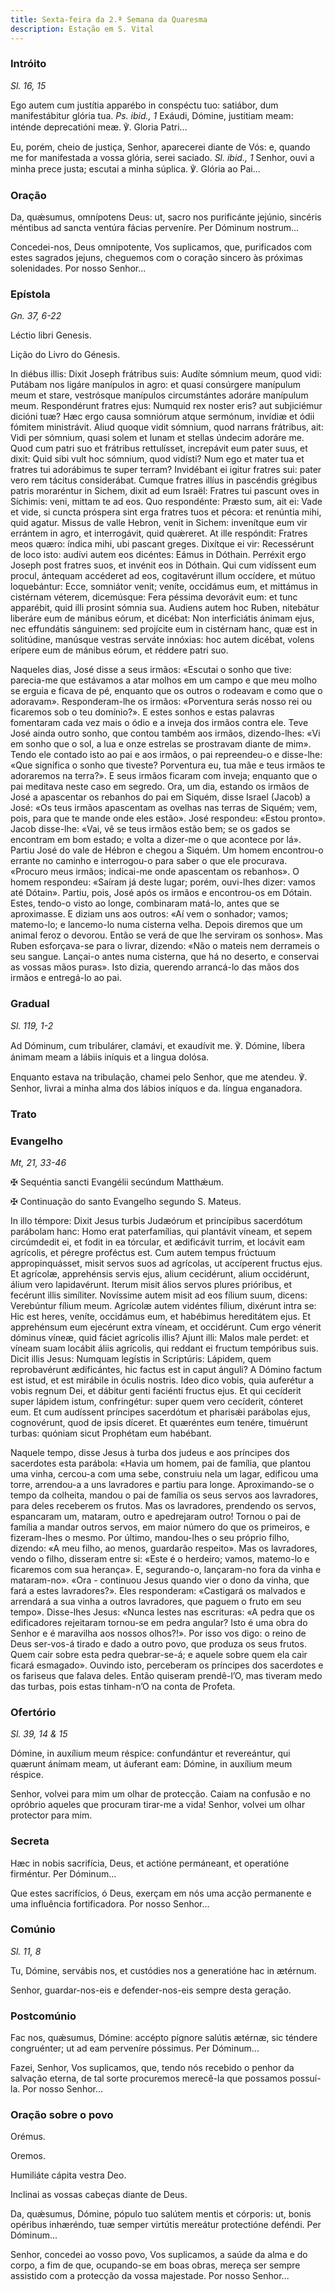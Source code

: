```yaml
---
title: Sexta-feira da 2.ª Semana da Quaresma
description: Estação em S. Vital
---
```


### Intróito

<em>Sl. 16, 15</em>

<div class="side-by-side not-content">

Ego autem cum justítia apparébo in conspéctu tuo: satiábor, dum manifestábitur glória tua. <em>Ps. ibid., 1</em> Exáudi, Dómine, justitiam meam: inténde deprecatióni meæ. ℣. Gloria Patri...

Eu, porém, cheio de justiça, Senhor, aparecerei diante de Vós: e, quando me for manifestada a vossa glória, serei saciado. <em>Sl. ibid., 1</em> Senhor, ouvi a minha prece justa; escutai a minha súplica. ℣. Glória ao Pai...

</div>

### Oração

<div class="side-by-side not-content">

Da, quǽsumus, omnípotens Deus: ut, sacro nos purificánte jejúnio, sincéris méntibus ad sancta ventúra fácias perveníre. Per Dóminum nostrum...

Concedei-nos, Deus omnipotente, Vos suplicamos, que, purificados com estes sagrados jejuns, cheguemos com o coração sincero às próximas solenidades. Por nosso Senhor...

</div>

### Epístola

<em>Gn. 37, 6-22</em>

<div class="side-by-side not-content">

Léctio libri Genesis.

Lição do Livro do Génesis.

In diébus illis: Dixit Joseph frátribus suis: Audíte sómnium meum, quod vidi: Putábam nos ligáre manípulos in agro: et quasi consúrgere manípulum meum et stare, vestrósque manípulos circumstántes adoráre manípulum meum. Respondérunt fratres ejus: Numquid rex noster eris? aut subjiciémur dicióni tuæ? Hæc ergo causa somniórum atque sermónum, invídiæ et ódii fómitem ministrávit. Aliud quoque vidit sómnium, quod narrans frátribus, ait: Vidi per sómnium, quasi solem et lunam et stellas úndecim adoráre me. Quod cum patri suo et frátribus rettulísset, increpávit eum pater suus, et dixit: Quid sibi vult hoc sómnium, quod vidísti? Num ego et mater tua et fratres tui adorábimus te super terram? Invidébant ei igitur fratres sui: pater vero rem tácitus considerábat. Cumque fratres illíus in pascéndis grégibus patris moraréntur in Sichem, dixit ad eum Israël: Fratres tui pascunt oves in Síchimis: veni, mittam te ad eos. Quo respondénte: Præsto sum, ait ei: Vade et vide, si cuncta próspera sint erga fratres tuos et pécora: et renúntia mihi, quid agatur. Missus de valle Hebron, venit in Sichem: invenítque eum vir errántem in agro, et interrogávit, quid quǽreret. At ille respóndit: Fratres meos quæro: índica mihi, ubi pascant greges. Dixítque ei vir: Recessérunt de loco isto: audívi autem eos dicéntes: Eámus in Dóthain. Perréxit ergo Joseph post fratres suos, et invénit eos in Dóthain. Qui cum vidíssent eum procul, ántequam accéderet ad eos, cogitavérunt illum occídere, et mútuo loquebántur: Ecce, somniátor venit; veníte, occidámus eum, et mittámus in cistérnam véterem, dicemúsque: Fera péssima devorávit eum: et tunc apparébit, quid illi prosint sómnia sua. Audiens autem hoc Ruben, nitebátur liberáre eum de mánibus eórum, et dicébat: Non interficiátis ánimam ejus, nec effundátis sánguinem: sed projícite eum in cistérnam hanc, quæ est in solitúdine, manúsque vestras serváte innóxias: hoc autem dicébat, volens erípere eum de mánibus eórum, et réddere patri suo.

Naqueles dias, José disse a seus irmãos: «Escutai o sonho que tive: parecia-me que estávamos a atar molhos em um campo e que meu molho se erguia e ficava de pé, enquanto que os outros o rodeavam e como que o adoravam». Responderam-lhe os irmãos: «Porventura serás nosso rei ou ficaremos sob o teu domínio?». E estes sonhos e estas palavras fomentaram cada vez mais o ódio e a inveja dos irmãos contra ele. Teve José ainda outro sonho, que contou também aos irmãos, dizendo-lhes: «Vi em sonho que o sol, a lua e onze estrelas se prostravam diante de mim». Tendo ele contado isto ao pai e aos irmãos, o pai repreendeu-o e disse-lhe: «Que significa o sonho que tiveste? Porventura eu, tua mãe e teus irmãos te adoraremos na terra?». E seus irmãos ficaram com inveja; enquanto que o pai meditava neste caso em segredo. Ora, um dia, estando os irmãos de José a apascentar os rebanhos do pai em Siquém, disse Israel (Jacob) a José: «Os teus irmãos apascentam as ovelhas nas terras de Siquém; vem, pois, para que te mande onde eles estão». José respondeu: «Estou pronto». Jacob disse-lhe: «Vai, vê se teus irmãos estão bem; se os gados se encontram em bom estado; e volta a dizer-me o que acontece por lá». Partiu José do vale de Hébron e chegou a Siquém. Um homem encontrou-o errante no caminho e interrogou-o para saber o que ele procurava. «Procuro meus irmãos; indicai-me onde apascentam os rebanhos». O homem respondeu: «Saíram já deste lugar; porém, ouvi-lhes dizer: vamos até Dótain». Partiu, pois, José após os irmãos e encontrou-os em Dótain. Estes, tendo-o visto ao longe, combinaram matá-lo, antes que se aproximasse. E diziam uns aos outros: «Aí vem o sonhador; vamos; matemo-lo; e lancemo-lo numa cisterna velha. Depois diremos que um animal feroz o devorou. Então se verá de que lhe serviram os sonhos». Mas Ruben esforçava-se para o livrar, dizendo: «Não o mateis nem derrameis o seu sangue. Lançai-o antes numa cisterna, que há no deserto, e conservai as vossas mãos puras». Isto dizia, querendo arrancá-lo das mãos dos irmãos e entregá-lo ao pai.

</div>

### Gradual

<em>Sl. 119, 1-2</em>

<div class="side-by-side not-content">

Ad Dóminum, cum tribulárer, clamávi, et exaudívit me. ℣. Dómine, líbera ánimam meam a lábiis iníquis et a lingua dolósa.

Enquanto estava na tribulação, chamei pelo Senhor, que me atendeu. ℣. Senhor, livrai a minha alma dos lábios iníquos e da. língua enganadora.

</div>

### Trato


<LinkCard
  href="/missal/quaresma/quartacinzas#trato"
  title="Trato Quarta-feira de Cinzas"
/>

### Evangelho

<em>Mt, 21, 33-46</em>

<div class="side-by-side not-content">

<span class="cross text-red-500">✠</span> Sequéntia sancti Evangélii secúndum Matthǽum.

<span class="cross text-red-500">✠</span> Continuação do santo Evangelho segundo
S. Mateus.

In illo témpore: Dixit Jesus turbis Judæórum et princípibus sacerdótum parábolam hanc: Homo erat paterfamílias, qui plantávit víneam, et sepem circúmdedit ei, et fodit in ea tórcular, et ædificávit turrim, et locávit eam agrícolis, et péregre proféctus est. Cum autem tempus frúctuum appropinquásset, misit servos suos ad agrícolas, ut accíperent fructus ejus. Et agrícolæ, apprehénsis servis ejus, alium cecidérunt, alium occidérunt, álium vero lapidavérunt. Iterum misit álios servos plures prióribus, et fecérunt illis simíliter. Novíssime autem misit ad eos fílium suum, dicens: Verebúntur fílium meum. Agrícolæ autem vidéntes fílium, dixérunt intra se: Hic est heres, veníte, occidámus eum, et habébimus hereditátem ejus. Et apprehénsum eum ejecérunt extra víneam, et occidérunt. Cum ergo vénerit dóminus víneæ, quid fáciet agrícolis illis? Ajunt illi: Malos male perdet: et víneam suam locábit áliis agrícolis, qui reddant ei fructum tempóribus suis. Dicit illis Jesus: Numquam legístis in Scriptúris: Lápidem, quem reprobavérunt ædificántes, hic factus est in caput ánguli? A Dómino factum est istud, et est mirábile in óculis nostris. Ideo dico vobis, quia auferétur a vobis regnum Dei, et dábitur genti faciénti fructus ejus. Et qui cecíderit super lápidem istum, confringétur: super quem vero cecíderit, cónteret eum. Et cum audíssent príncipes sacerdótum et pharisǽi parábolas ejus, cognovérunt, quod de ipsis díceret. Et quæréntes eum tenére, timuérunt turbas: quóniam sicut Prophétam eum habébant.

Naquele tempo, disse Jesus à turba dos judeus e aos príncipes dos sacerdotes esta parábola: «Havia um homem, pai de família, que plantou uma vinha, cercou-a com uma sebe, construiu nela um lagar, edificou uma torre, arrendou-a a uns lavradores e partiu para longe. Aproximando-se o tempo da colheita, mandou o pai de família os seus servos aos lavradores, para deles receberem os frutos. Mas os lavradores, prendendo os servos, espancaram um, mataram, outro e apedrejaram outro! Tornou o pai de família a mandar outros servos, em maior número do que os primeiros, e fizeram-lhes o mesmo. Por último, mandou-lhes o seu próprio filho, dizendo: «A meu filho, ao menos, guardarão respeito». Mas os lavradores, vendo o filho, disseram entre si: «Este é o herdeiro; vamos, matemo-lo e ficaremos com sua herança». E, segurando-o, lançaram-no fora da vinha e mataram-no». «Ora - continuou Jesus quando vier o dono da vinha, que fará a estes lavradores?». Eles responderam: «Castigará os malvados e arrendará a sua vinha a outros lavradores, que paguem o fruto em seu tempo». Disse-lhes Jesus: «Nunca lestes nas escrituras: «A pedra que os edificadores rejeitaram tornou-se em pedra angular? Isto é uma obra do Senhor e é maravilha aos nossos olhos?!». Por isso vos digo: o reino de Deus ser-vos-á tirado e dado a outro povo, que produza os seus frutos. Quem cair sobre esta pedra quebrar-se-á; e aquele sobre quem ela cair ficará esmagado». Ouvindo isto, perceberam os príncipes dos sacerdotes e os fariseus que falava deles. Então quiseram prendê-l’O, mas tiveram medo das turbas, pois estas tinham-n’O na conta de Profeta.

</div>

### Ofertório

<em>Sl. 39, 14 & 15</em>

<div class="side-by-side not-content">

Dómine, in auxílium meum réspice: confundántur et revereántur, qui quærunt ánímam meam, ut áuferant eam: Dómine, in auxílium meum réspice.

Senhor, volvei para mim um olhar de protecção. Caiam na confusão e no opróbrio aqueles que procuram tirar-me a vida! Senhor, volvei um olhar protector para mim.

</div>

### Secreta

<div class="side-by-side not-content">

Hæc in nobis sacrifícia, Deus, et actióne permáneant, et operatióne firméntur. Per Dóminum...

Que estes sacrifícios, ó Deus, exerçam em nós uma acção permanente e uma influência fortificadora. Por nosso Senhor...

</div>

### Comúnio

<em>Sl. 11, 8</em>

<div class="side-by-side not-content">

Tu, Dómine, servábis nos, et custódies nos a generatióne hac in ætérnum.

Senhor, guardar-nos-eis e defender-nos-eis sempre desta geração.

</div>

### Postcomúnio

<div class="side-by-side not-content">

Fac nos, quǽsumus, Dómine: accépto pígnore salútis ætérnæ, sic téndere congruénter; ut ad eam perveníre póssimus. Per Dóminum...

Fazei, Senhor, Vos suplicamos, que, tendo nós recebido o penhor da salvação eterna, de tal sorte procuremos merecê-la que possamos possuí-la. Por nosso Senhor...

</div>

### Oração sobre o povo

<div class="side-by-side not-content">
<span class="text-red-500 text-center">Orémus.</span>

<span class="text-red-500 text-center">Oremos.</span>

Humiliáte cápita vestra Deo.

Inclinai as vossas cabeças diante de Deus.

Da, quǽsumus, Dómine, pópulo tuo salútem mentis et córporis: ut, bonis opéribus inhæréndo, tuæ semper virtútis mereátur protectióne deféndi. Per Dóminum...

Senhor, concedei ao vosso povo, Vos suplicamos, a saúde da alma e do corpo, a fim de que, ocupando-se em boas obras, mereça ser sempre assistido com a protecção da vossa majestade. Por nosso Senhor...

</div>
